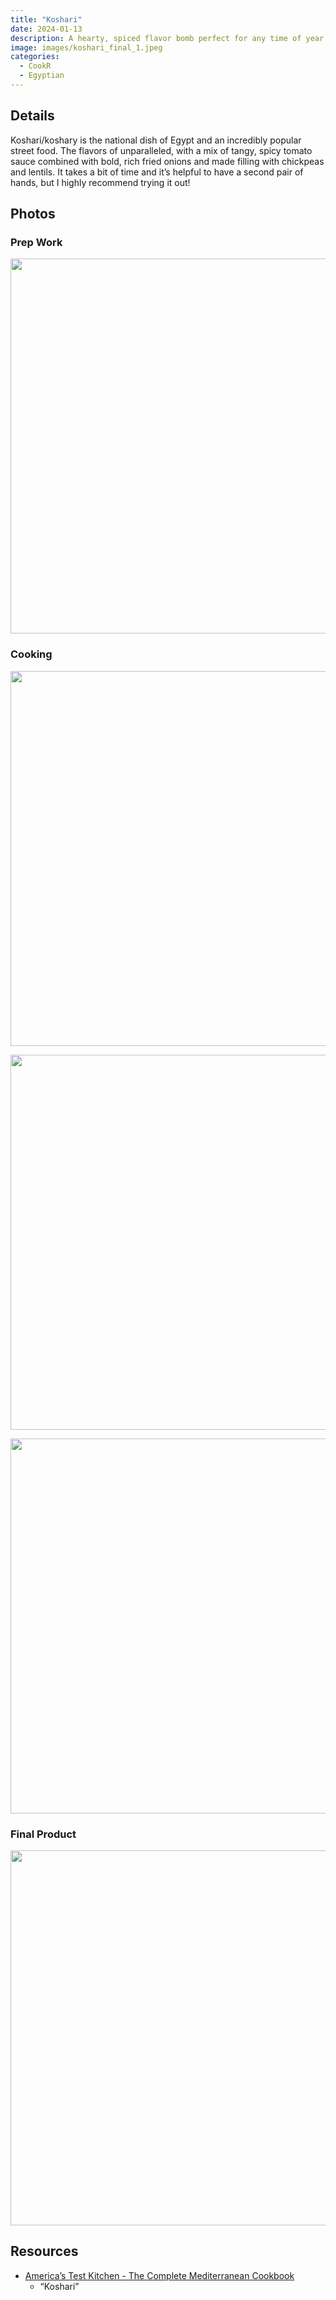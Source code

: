 ```yaml
---
title: "Koshari"
date: 2024-01-13
description: A hearty, spiced flavor bomb perfect for any time of year.
image: images/koshari_final_1.jpeg
categories:
  - CookR
  - Egyptian
---
```


## Details

Koshari/koshary is the national dish of Egypt and an incredibly popular street food. The flavors of unparalleled, with a mix of tangy, spicy tomato sauce combined with bold, rich fried onions and made filling with chickpeas and lentils. It takes a bit of time and it's helpful to have a second pair of hands, but I highly recommend trying it out!

## Photos

### Prep Work

![](images/koshari_prep_1.jpeg){fig-align="center" width="600"}

### Cooking

![](images/koshari_onions.jpeg){fig-align="center" width="600"}

![](images/koshari_rice.jpeg){fig-align="center" width="600"}

![](images/koshari_sauce.jpeg){fig-align="center" width="600"}

### Final Product

![](images/koshari_final_2.jpeg){fig-align="center" width="600"}

## Resources

- [America's Test Kitchen - The Complete Mediterranean Cookbook](https://smile.amazon.com/Complete-Mediterranean-Cookbook-Vibrant-Kitchen-Tested/dp/1940352649/ref=sr_1_1?keywords=america%27s+test+kitchen+mediterranean+cookbook&qid=1673915280&sprefix=america%27s+test+kitchen+medi%2Caps%2C94&sr=8-1)
  - "Koshari"